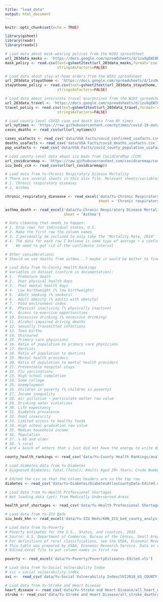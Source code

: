 ```yaml
---
title: "load_data"
output: html_document
---
```


```r
knitr::opts_chunk$set(echo = TRUE)
```


```r
library(gsheet)
library(readr)
library(readxl)
```

```r
# Load data about mask-wearing polices from the W203 spreadsheet
url_203data_masks <- 'https://docs.google.com/spreadsheets/d/1zu9qEWI8PsOI_i8nI_S29HDGHlIp2lfVMsGxpQ5tvAQ/edit#gid=1489353670'
mask_policy <- read.csv(text=gsheet2text(url_203data_masks,format='csv'),
                        stringsAsFactors=FALSE)
```

```r
# Load data about stay-at-home orders from the W203 spreadsheet
url_203data_stayathome <- 'https://docs.google.com/spreadsheets/d/1zu9qEWI8PsOI_i8nI_S29HDGHlIp2lfVMsGxpQ5tvAQ/edit#gid=1894978869'
stayathome_policy <- read.csv(text=gsheet2text(url_203data_stayathome,format='csv'),
                        stringsAsFactors=FALSE)
```

```r
# Load data about interstate travel quarantines from the W203 spreadsheet
url_203data_travel <- 'https://docs.google.com/spreadsheets/d/1zu9qEWI8PsOI_i8nI_S29HDGHlIp2lfVMsGxpQ5tvAQ/edit#gid=1383532126'
travel_policy <- read.csv(text=gsheet2text(url_203data_travel,format='csv'),
                        stringsAsFactors=FALSE)
```

```r
# Load county-level COVID case and death data from NY times
url_nytimes <- 'https://raw.githubusercontent.com/nytimes/covid-19-data/master/live/us-counties.csv'
cases_deaths <- read_csv(url(url_nytimes))
```

```r
cases_usafacts <- read_csv('data/USA Facts/covid_confirmed_usafacts.csv')
deaths_usafacts <- read_csv('data/USA Facts/covid_deaths_usafacts.csv')
pop_usafacts <- read_csv('data/USA Facts/covid_county_population_usafacts.csv')
```


```r
# Load county-level data about icu beds from CovidCareMap (CCM)
url_covidcaremap <- 'https://raw.githubusercontent.com/covidcaremap/covid19-healthsystemcapacity/master/data/published/us_healthcare_capacity-county-CovidCareMap.csv'
icu_beds_ccm <- read_csv(url(url_covidcaremap))
```

```r
# Load data from Yu-Chronic Respiratory Disease Mortality
# There are several sheets in this xlsx file. Relevant sheets/variables to pull:
# 1. Chronic respiratory diseases
# 2. Asthma

chronic_respiratory_diesease <- read_excel('data/Yu-Chronic Respiratory Disease Mortality/IHME_USA_COUNTY_RESP_DISEASE_MORTALITY_1980_2014_NATIONAL_Y2017M09D26.XLSX',
                                           sheet = 'Chronic respiratory diseases')

asthma_death <- read_excel('data/Yu-Chronic Respiratory Disease Mortality/IHME_USA_COUNTY_RESP_DISEASE_MORTALITY_1980_2014_NATIONAL_Y2017M09D26.XLSX',
                           sheet = 'Asthma')

# Data cleaning that needs to happen:
# 1. Drop rows for individual states, U.S.
# 2. Make the first row the column names
# 3. I personally am inclined to only take the "Mortality Rate, 2014"
# 4. The data for each row I believe is some type of average + a confidence interval -->
#    We need to get rid of the confidence interval

# Other considerations:
# Should we use deaths from asthma...? maybe it would be better to find an asthma incidence rate
```


```r
# Load data from Yu-County Health Rankings
# Variables in dataset (confirm in documentation):
# 1.  Premature death
# 2.  Poor physical health days
# 3.  Poor mental health days
# 4.  Low birthweight (% low birthweight)
# 5.  Adult smoking (% smokers)
# 6.  Adult obesity (% adults with obesity)
# 7.  Food environment index
# 8.  Physical inactivity (% physically inactive)
# 9.  Access to exercise opportunities
# 10. Excessive drinking (% excessive drinking)
# 11. Alcohol-impaired driving deaths
# 12. Sexually transmitted infections
# 13. Teen births
# 14. Uninsured
# 15. Primary care physicians
# 16. Ratio of population to primary care physicians
# 17. Dentists
# 18. Ratio of population to dentists
# 19. Mental health providers
# 20. Ratio of population to mental health providers
# 21. Preventable hospital stays
# 22. Flu vaccinations
# 23. High school completion
# 24. Some college
# 25. Unemployment
# 26. Children in poverty (% children in poverty)
# 27. Income inequality
# 28. Air pollution - particulate matter raw value
# 29. Drinking water violations
# 30. Life expectancy
# 31. Diabetes prevalence
# 32. Food insecurity
# 33. Limited access to healthy foods
# 34. High school graduation raw value
# 35. Median household income
# 36. Population
# 37. % 65 and older
# 38. % rural
# and a bunch of others that i just did not have the energy to write down

county_health_rankings <- read_csv('data/Yu-County Health Rankings/analytic_data2021.csv')
```
```r
# Load diabetes data from Yu-Diabetes
# Diagnosed Diabetes; Total (Total); Adults Aged 20+ Years; Crude Number; U.S. Counties; 2017

# Edited the csv so that the column headers are in the top row
diabetes <- read_csv('data/Yu-Diabetes/DiabetesAtlasCountyData-Edited.csv')
```

```r
# Load data from Yu-Health Professional Shortages
# Not loading data (yet) from Medically Underserved Areas

health_prof_shortages <- read_csv('data/Yu-Health Professional Shortages/Health Professional Shortage Areas/BCD_HPSA_FCT_DET_PC.csv')
```

```r
# Load data from Yu-ICU Beds
icu_beds_khn <- read_excel('data/Yu-ICU Beds/KHN_ICU_bed_county_analysis_2.xlsx')
```

```r
# Load data from Yu-Poverty
# Poverty estimates for the U.S., States, and counties, 2019																																														
# Source: U.S. Department of Commerce, Bureau of the Census, Small Area Income and Poverty Estimates (SAIPE) Program. 																																														
# For definitions of rural classifications, see the USDA, Economic Research Service webpage "Rural Classifications" in the "Rural Economy & Population" topic. Variable descriptions (column names) are found in the second tab in this workbook.																																														
# This table was prepared by USDA, Economic Research Service. Data as of January 5, 2021. Contact: Kathleen Kassel, USDA/ERS.																																														
# Edited excel file to put column names in first row

poverty <- read_excel('data/Yu-Poverty/PovertyEstimates-Edited.xls')
```


```r
# Load data from Yu-Social Vulnerability Index
# svi = social vulnerability index
svi <-  read_csv('data/Yu-Social Vulnerability Index/SVI2018_US_COUNTY.csv')
```

```r
# Load data from Yu-Stroke and Heart Disease
heart_disease <- read_csv('data/Yu-Stroke and Heart Disease/all_heart_disease_deathrateper100k_allages_2016-2018.csv')
stroke <- read_csv('data/Yu-Stroke and Heart Disease/all_stroke_deathrateper100k_allages_2016-2018.csv')
```



